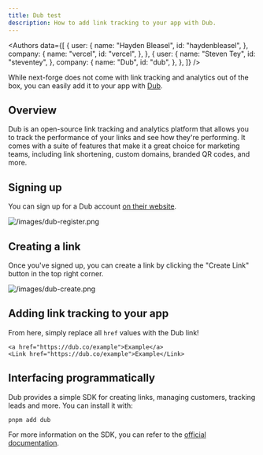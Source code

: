 ```yaml
---
title: Dub test
description: How to add link tracking to your app with Dub.
---
```


<Authors
  data={[
    {
      user: {
        name: "Hayden Bleasel",
        id: "haydenbleasel",
      },
      company: {
        name: "vercel",
        id: "vercel",
      },
    },
    {
      user: {
        name: "Steven Tey",
        id: "steventey",
      },
      company: {
        name: "Dub",
        id: "dub",
      },
    },
  ]}
/>

While next-forge does not come with link tracking and analytics out of the box, you can easily add it to your app with [Dub](https://dub.co/).

## Overview

Dub is an open-source link tracking and analytics platform that allows you to track the performance of your links and see how they're performing. It comes with a suite of features that make it a great choice for marketing teams, including link shortening, custom domains, branded QR codes, and more.

## Signing up

You can sign up for a Dub account [on their website](https://app.dub.co/register).

![/images/dub-register.png](/images/dub-register.png)

## Creating a link

Once you've signed up, you can create a link by clicking the "Create Link" button in the top right corner.

![/images/dub-create.png](/images/dub-create.png)

## Adding link tracking to your app

From here, simply replace all `href` values with the Dub link!

```tsx
<a href="https://dub.co/example">Example</a>
<Link href="https://dub.co/example">Example</Link>
```

## Interfacing programmatically

Dub provides a simple SDK for creating links, managing customers, tracking leads and more. You can install it with:

```sh title="Terminal"
pnpm add dub
```

For more information on the SDK, you can refer to the [official documentation](https://dub.co/docs/api-reference/introduction).
